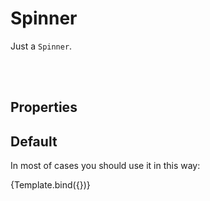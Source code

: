 <!---Badge.stories.mdx --->



<Meta title="Components/Elements/Spinner" component={Spinner} />


# Spinner

<Source language="jsx" code="import { Spinner } from 'bycoders-ui-react'" />

Just a `Spinner`.

<br></br>

## Properties

<ArgsTable of={Spinner} />

## Default

In most of cases you should use it in this way:

<Preview>
  <Story
    name="Default"
    args={{
      size: 'medium',
    }}
  >
    {Template.bind({})}
  </Story>
</Preview>

<ArgsTable story="Default" />
